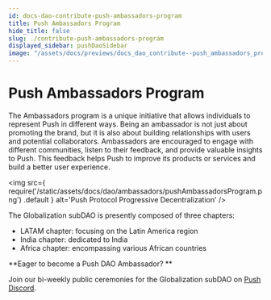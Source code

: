 ```yaml
---
id: docs-dao-contribute-push-ambassadors-program
title: Push Ambassadors Program
hide_title: false
slug: ./contribute-push-ambassadors-program
displayed_sidebar: pushDaoSidebar
image: "/assets/docs/previews/docs_dao_contribute--push_ambassadors_program.png"
---
```


# Push Ambassadors Program

The Ambassadors program is a unique initiative that allows individuals to represent Push in different ways. Being an ambassador is not just about promoting the brand, but it is also about building relationships with users and potential collaborators. Ambassadors are encouraged to engage with different communities, listen to their feedback, and provide valuable insights to Push. This feedback helps Push to improve its products or services and build a better user experience.

<img
  src={
    require('/static/assets/docs/dao/ambassadors/pushAmbassadorsProgram.png')
      .default
  }
  alt='Push Protocol Progressive Decentralization'
/>

The Globalization subDAO is presently composed of three chapters:

- LATAM chapter: focusing on the Latin America region
- India chapter: dedicated to India
- Africa chapter: encompassing various African countries

**Eager to become a Push DAO Ambassador? **

Join our bi-weekly public ceremonies for the Globalization subDAO on [Push Discord](https://discord.gg/pushprotocol).
